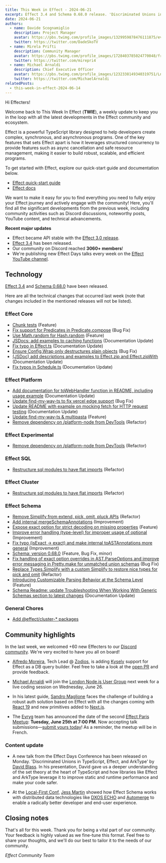 ```yaml
---
title: This Week in Effect - 2024-06-21
excerpt: Effect 3.4 and Schema 0.68.0 release. 'Discriminated Unions in TypeScript, Effect, and ArkType' by David Blass. Michael Arnaldi's live coding session @ LUNGorg
date: 2024-06-21
authors:
  - name: Davide Scognamiglio
    description: Project Manager
    avatar: https://pbs.twimg.com/profile_images/1329959878476111875/evHG8VX6_400x400.jpg
    twitter: https://twitter.com/DadeSkoTV
  - name: Mirela Prifti
    description: Community Manager
    avatar: https://pbs.twimg.com/profile_images/1728403785024770048/frKphayT_400x400.jpg
    twitter: https://twitter.com/mirepri4
  - name: Michael Arnaldi
    description: Chief Executive Officer
    avatar: https://pbs.twimg.com/profile_images/1232338149340319751/Ln9nNWyk_400x400.jpg
    twitter: https://twitter.com/MichaelArnaldi
relatedPosts:
  - this-week-in-effect-2024-06-14
---
```


Hi Effecters! 

Welcome back to This Week In Effect (**TWIE**), a weekly update to keep you in the loop with all the latest developments in the Effect community and ecosystem.

Effect is a powerful TypeScript library designed to help developers create complex, synchronous, and asynchronous programs. One of the key features that sets Effect apart is how it leverages structured concurrency to provide features such as async cancellation and safe resource management, making it easier to build robust, scalable, and efficient programs.

To get started with Effect, explore our quick-start guide and documentation below.

- [Effect quick-start guide](/docs/quickstart)
- [Effect docs](/docs/introduction)

We want to make it easy for you to find everything you need to fully enjoy your Effect journey and actively engage with the community! Here, you'll find all the significant developments from the previous week, including community activities such as Discord discussions, noteworthy posts, YouTube content, and technical advancements.

**Recent major updates**

- Effect became API stable with the [Effect 3.0 release](https://effect.website/blog/effect-3.0).
- [Effect 3.4](https://effect.website/blog/effect-3.3) has been released.
- Our community on Discord reached **3060+ members**!
- We're publishing new Effect Days talks every week on the [Effect YouTube channel](https://www.youtube.com/@effect-ts).


## Technology

[Effect 3.4](https://effect.website/blog/effect-3.4) and [Schema 0.68.0](https://effect.website/blog/schema-release-0.68) have been released. 

Here are all the technical changes that occurred last week (note that changes included in the mentioned releases will not be listed).

### Effect Core
+ [Chunk tests](https://github.com/Effect-TS/effect/pull/2999) (Feature)
+ [Fix support for Predicates in Predicate.compose](https://github.com/Effect-TS/effect/pull/3000) (Bug Fix)
+ [Use Math.random for Hash.random](https://github.com/Effect-TS/effect/pull/3001) (Feature)
+ [JSDocs: add examples to caching functions](https://github.com/Effect-TS/effect/pull/3008) (Documentation Update)
+ [Fix typo in Effect.ts](https://github.com/Effect-TS/effect/pull/3011) (Documentation Update)
+ [Ensure Config.Wrap only destructures plain objects](https://github.com/Effect-TS/effect/pull/3012) (Bug Fix)
+ [(JSDoc) add descriptions and examples to Effect.zip and Effect.zipWith](https://github.com/Effect-TS/effect/pull/3019) (Documentation Update)
+ [Fix typos in Schedule.ts](https://github.com/Effect-TS/effect/pull/3026) (Documentation Update)

### Effect Platform
+ [Add documentation for toWebHandler function in README, including usage example](https://github.com/Effect-TS/effect/pull/3009) (Documentation Update)
+ [Update find-my-way-ts to fix vercel edge support](https://github.com/Effect-TS/effect/pull/3021) (Bug Fix)
+ [Update README with example on mocking fetch for HTTP request testing](https://github.com/Effect-TS/effect/pull/3007) (Documentation Update)
+ [Update find-my-way-ts & multipasta](https://github.com/Effect-TS/effect/pull/3030) (Feature)
+ [Remove dependency on /platform-node from DevTools](https://github.com/Effect-TS/effect/pull/3036) (Refactor)

### Effect Experimental
+ [Remove dependency on /platform-node from DevTools](https://github.com/Effect-TS/effect/pull/3036) (Refactor)

### Effect SQL
+ [Restructure sql modules to have flat imports](https://github.com/Effect-TS/effect/pull/3035) (Refactor)

### Effect Cluster
+ [Restructure sql modules to have flat imports](https://github.com/Effect-TS/effect/pull/3035) (Refactor)

### Effect Schema
+ [Remove Simplify from extend, pick, omit, pluck APIs](https://github.com/Effect-TS/effect/pull/2991) (Refactor)
+ [Add internal mergeSchemaAnnotations](https://github.com/Effect-TS/effect/pull/2992) (Improvement)
+ [Expose exact option for strict decoding on missing properties](https://github.com/Effect-TS/effect/pull/2994) (Feature)
+ [Improve error handling (type-level) for improper usage of optional](https://github.com/Effect-TS/effect/pull/2997) (Improvement)
+ [Fix typo (isExact -> exact) and make internal toASTAnnotations more general](https://github.com/Effect-TS/effect/pull/2998) (Improvement)
+ [Schema: version 0.68.0](https://github.com/Effect-TS/effect/pull/2906) (Feature, Bug Fix, minor)
+ [Fix handling of exact option overrides in AST.ParseOptions and improve error messaging in Pretty.make for unmatched union schemas](https://github.com/Effect-TS/effect/pull/3015) (Bug Fix)
+ [Replace Types.Simplify with a custom Simplify to restore nice types for pick and omit](https://github.com/Effect-TS/effect/pull/3024) (Refactor)
+ [Introducing Customizable Parsing Behavior at the Schema Level](https://github.com/Effect-TS/effect/pull/3028) (Feature)
+ [Schema Readme: update Troubleshooting When Working With Generic Schemas section to latest changes](https://github.com/Effect-TS/effect/pull/3038) (Documentation Update)

### General Chores
+ [Add @effect/cluster-* packages](https://github.com/Effect-TS/effect/pull/2927)


## Community highlights

In the last week, we welcomed +60 new Effecters to our [Discord community](https://discord.gg/effect-ts). We're very excited to have you all on board! 

+ [Alfredo Moreira](https://x.com/ecyrbedev), Tech Lead @ [Zodios](https://www.zodios.org), is adding [Kysely](https://kysely.dev) support for Effect as a DB query builder. Feel free to take a look at the [open PR](https://github.com/Effect-TS/effect/pull/3017) and provide feedback.
<Tweet id="1803552136363380831" />

+ [Michael Arnaldi](https://x.com/MichaelArnaldi) will join the [London Node.js User Group](https://x.com/LNUGorg) next week for a live coding session on Wednesday, June 26.
<Tweet id="1798704071161110554" />

+ In his latest guide, [Sandro Maglione](https://x.com/SandroMaglione) faces the challenge of building a robust auth solution based on Effect with all the changes coming with [React 19](https://react.dev/blog/2024/04/25/react-19) and new primitives added to [Next.js](https://nextjs.org). 
<Tweet id="1803829211611746506" />

+ The [Evryg](https://www.evryg.com) team has announced the date of the second [Effect Paris Meetup](https://www.meetup.com/effect-paris/#): **Tuesday, June 25th at 7:00 PM**. Now accepting talk submissions—[submit yours today](https://github.com/evryg-org/effect-paris/issues/new?template=talk.yml)! As a reminder, the meetup will be in French.
<Tweet id="1793661086291710258" />

### Content update

+ A new talk from the Effect Days Conference has been released on Monday. 'Discriminated Unions in TypeScript, Effect, and ArkType' by [David Blass](https://x.com/ssalbdivad). In his presentation, David gave us a deeper understanding of the set theory at the heart of TypeScript and how libraries like Effect and ArkType leverage it to improve static and runtime performance and make your code safer.
<YouTube url="https://www.youtube.com/embed/AaUKLH8N6go?si=v91LFcNDB5w1FcSB" />

+ At the [Local-First Conf](https://www.localfirstconf.com/), [Jess Martin](https://x.com/jessmartin) showed how Effect Schema works with distributed data technologies like [DXOS ECHO](https://dxos.org) and [Automerge](https://automerge.org) to enable a radically better developer and end-user experience.
<YouTube url="https://www.youtube.com/embed/_GBpPp92L2M?si=npy60RNpUkB_tvt6" />

## Closing notes

That's all for this week. Thank you for being a vital part of our community. Your feedback is highly valued as we fine-tune this format. Feel free to share your thoughts, and we'll do our best to tailor it to the needs of our community.

_Effect Community Team_
